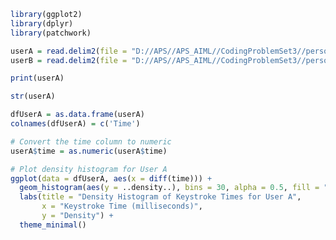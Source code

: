 ```r
library(ggplot2)
library(dplyr)
library(patchwork)
```
```r
userA = read.delim2(file = "D://APS//APS_AIML//CodingProblemSet3//personKeyTimingA.txt", header = TRUE, sep = "\t", dec = ",")
userB = read.delim2(file = "D://APS//APS_AIML//CodingProblemSet3//personKeyTimingB.txt", header = TRUE, sep = "\t", dec = ",")
```

```r
print(userA)
```
```r
str(userA)
```
```r
dfUserA = as.data.frame(userA)
colnames(dfUserA) = c('Time')
```

```r
# Convert the time column to numeric
userA$time = as.numeric(userA$time)

# Plot density histogram for User A
ggplot(data = dfUserA, aes(x = diff(time))) +
  geom_histogram(aes(y = ..density..), bins = 30, alpha = 0.5, fill = "blue", color = "black") +
  labs(title = "Density Histogram of Keystroke Times for User A",
       x = "Keystroke Time (milliseconds)",
       y = "Density") +
  theme_minimal()

```


